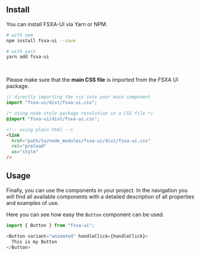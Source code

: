 
<Meta
  title="Getting Started"
  subtitle="FSXA-UI is really easy to get started with. Make sure to follow the guide below to get a better understanding about some of the decisions behind FSXA-UI and how to use it to kick-off your next project."
/>

## Install

You can install FSXA-UI via Yarn or NPM.

```bash
# with npm
npm install fsxa-ui --save

# with yarn
yarn add fsxa-ui
```

<br />

Please make sure that the **main CSS file**  is imported from the FSXA UI package.

```typescript
// directly importing the css into your main component
import "fsxa-ui/dist/fsxa-ui.css";
```

```css
/* using node-style package resolution in a CSS file */
@import "fsxa-ui/dist/fsxa-ui.css";
```

```html
<!-- using plain html -->
<link
  href="path/to/node_modules/fsxa-ui/dist/fsxa-ui.css"
  rel="preload"
  as="style"
/>
```

## Usage

Finally, you can use the components in your project.
In the navigation you will find all available components with a detailed description of all properties and examples of use.

Here you can see how easy the `Button` component can be used.

```typescript
import { Button } from "fsxa-ui";

<Button variant="animated" handleClick={handleClick}>
  This is my Button
</Button>
```

<br />




